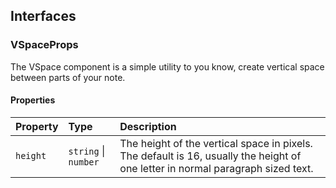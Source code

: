 ## Interfaces

### VSpaceProps

The VSpace component is a simple utility to you know, create vertical space between parts of your note.

#### Properties

| Property | Type                 | Description                                                                                                                     |
| :------- | :------------------- | :------------------------------------------------------------------------------------------------------------------------------ |
| `height` | `string` \| `number` | The height of the vertical space in pixels. The default is 16, usually the height of one letter in normal paragraph sized text. |
